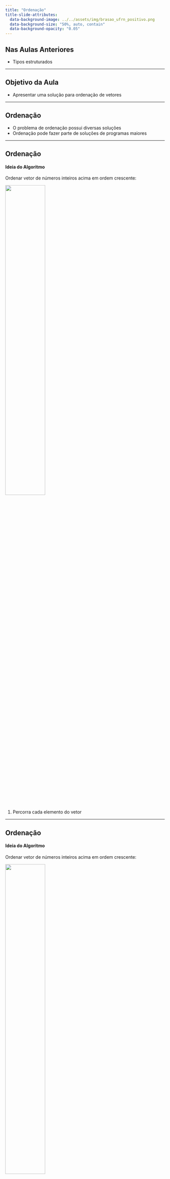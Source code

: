 ```yaml
---
title: "Ordenação"
title-slide-attributes:
  data-background-image: ../../assets/img/brasao_ufrn_positivo.png
  data-background-size: "50%, auto, contain"
  data-background-opacity: "0.05"
---
```


## Nas Aulas Anteriores

- Tipos estruturados

---

## Objetivo da Aula

- Apresentar uma solução para ordenação de vetores

---

## Ordenação

- O problema de ordenação possui diversas soluções
- Ordenação pode fazer parte de soluções de programas maiores

---

## Ordenação {.nostretch}
#### Ideia do Algoritmo

Ordenar vetor de números inteiros acima em ordem crescente:

![](img/array_sort.png){width=50% fig-align="center"}

1. Percorra cada elemento do vetor
  
---

## Ordenação {.nostretch}
#### Ideia do Algoritmo

Ordenar vetor de números inteiros acima em ordem crescente:

![](img/array_sort.png){width=50% fig-align="center"}

2. Chame o elemento na posição atual de chave, e compare-o com *todos*
  
---

## Ordenação {.nostretch}
#### Ideia do Algoritmo

Ordenar vetor de números inteiros acima em ordem crescente:

![](img/array_sort.png){width=50% fig-align="center"}

3. Realize uma troca entre o elemento comparado e o elemento chave caso este
     último seja maior
  
---

## Ordenação {.nostretch}
#### Exemplo - Vetor de Inteiros 1/11

![](img/array_sort01.png){width=40% fig-align="center"}

- Elemento __chave__: `v[0] = 5`
- Elemento **comparado**: `v[1] = 3`
- `v[0] > v[1]` $\rightarrow$ verdadeiro,
  trocar `v[0]` com `v[1]`
- Ir para o próximo elemento a ser comparado
  
---

## Ordenação {.nostretch}
#### Exemplo - Vetor de Inteiros 2/11

![](img/array_sort02.png){width=40% fig-align="center"}

- Elemento __chave__: `v[0] = 3`
- Elemento **comparado**: `v[2] = -1`
- `v[0] > v[2]` $\rightarrow$ verdadeiro,
  trocar `v[0]` com `v[2]`
- Ir para o próximo elemento a ser comparado
  
---

## Ordenação {.nostretch}
#### Exemplo - Vetor de Inteiros 3/11

![](img/array_sort03.png){width=40% fig-align="center"}

- Elemento __chave__: `v[0] = -1`
- Elemento **comparado**: `v[3] = 8`
- `v[0] > v[3]` $\rightarrow$ falso,
- Ir para o próximo elemento a ser comparado
  
---

## Ordenação {.nostretch}
#### Exemplo - Vetor de Inteiros 4/11

![](img/array_sort04.png){width=40% fig-align="center"}

- Elemento __chave__: `v[0] = -1`
- Elemento **comparado**: `v[4] = 4`
- `v[0] > v[4]` $\rightarrow$ falso,
- Fim das comparações com o elemento chave atual:
  ir para o próximo elemento chave e recomeçar comparações
  com todos depois dele
  
---

## Ordenação {.nostretch}
#### Exemplo - Vetor de Inteiros 5/11

![](img/array_sort05.png){width=40% fig-align="center"}

- Elemento __chave__: `v[1] = 5`
- Elemento **comparado**: `v[2] = 3`
- `v[1] > v[2]` $\rightarrow$ verdadeiro,
  trocar `v[1]` com `v[2]`
- Ir para o próximo elemento a ser comparado
  
---

## Ordenação {.nostretch}
#### Exemplo - Vetor de Inteiros 6/11

![](img/array_sort06.png){width=40% fig-align="center"}

- Elemento __chave__: `v[1] = 3`
- Elemento **comparado**: `v[3] = 8`
- `v[1] > v[3]` $\rightarrow$ falso,
- Ir para o próximo elemento a ser comparado
  
---

## Ordenação {.nostretch}
#### Exemplo - Vetor de Inteiros 7/11

![](img/array_sort07.png){width=40% fig-align="center"}

- Elemento __chave__: `v[1] = 3`
- Elemento **comparado**: `v[4] = 4`
- `v[1] > v[4]` $\rightarrow$ falso,
- Fim das comparações com o elemento chave atual: ir para o próximo
  elemento chave e recomeçar comparações com todos depois dele
  
---

## Ordenação {.nostretch}
#### Exemplo - Vetor de Inteiros 8/11

![](img/array_sort08.png){width=40% fig-align="center"}

- Elemento __chave__: `v[2] = 5`
- Elemento **comparado**: `v[3] = 8`
- `v[2] > v[3]` $\rightarrow$ falso,
- Ir para o próximo elemento a ser comparado
  
---

## Ordenação {.nostretch}
#### Exemplo - Vetor de Inteiros 9/11

![](img/array_sort09.png){width=40% fig-align="center"}

- Elemento __chave__: `v[2] = 5`
- Elemento **comparado**: `v[4] = 4`
- `v[2] > v[4]` $\rightarrow$ verdadeiro,
  trocar `v[2]` com `v[4]`
- Fim das comparações com o elemento chave atual: ir para o próximo
  elemento chave e recomeçar comparações com todos depois dele
  
---

## Ordenação {.nostretch}
#### Exemplo - Vetor de Inteiros 10/11

![](img/array_sort10.png){width=40% fig-align="center"}

- Elemento __chave__: `v[3] = 8`
- Elemento **comparado**: `v[4] = 5`
- `v[3] > v[4]` $\rightarrow$ verdadeiro,
  trocar `v[3]` com `v[4]`
- Fim das comparações com o elemento chave atual. O último
  elemento chave não possui nenhum elemento após ele.
  
---

## Ordenação {.nostretch}
#### Exemplo - Vetor de Inteiros 11/11

![](img/array_sort11.png){width=40% fig-align="center"}

- Todas as comparações realizadas
- O vetor está ordenado
  
---

## Ordenação
#### Generalizando o Raciocínio

- Observe que:
  - Na solução apresentada, o vetor é um parâmetro de entrada
    e saída
---

## Ordenação
#### Generalizando o Raciocínio

- Observe que:
  - O elemento __chave__ é `v[i]`
  - O elemento **comparado** é `v[j]`
  - É necessário um laço que percorra os índices `0,1,...,n-2`,
    para cada chave:<br>
    `for(i = 0; i < n-1; i++)`
---

## Ordenação
#### Generalizando o Raciocínio

- Observe que:
  - É necessário um laço que passe por cada elemento a ser comparado
    que está depois da chave atual:<br>
    `for(j = i+1; j < n; j++)`
---

## Ordenação
#### Generalizando o Raciocínio

- Observe que:
  - Elementos na parte ordenada do vetor não devem ser comparados:
    isto deixará o algoritmo incorreto
---

## Ordenação
#### Generalizando o Raciocínio

- Observe que:
  - Fora isso, basta incluir as operações de comparação e troca entre elementos
---

## Ordenação
#### Código da Função - Ordem Crescente

```C++
void ordena_crescente(int v[], int n){
    int i, j, aux;
    for(i = 0; i < n-1; i++){
        for(j = i+1; j < n; j++){
            if(v[i] > v[j]){
                aux = v[i];
                v[i] = v[j];
                v[j] = aux;
            }
        }
    }
}
```

---

## Ordenação
#### Função `main`

```C++
int main(){
    int n, i;
    cin >> n;
    int v[n];
    for(i = 0; i < n; i++){
        cin >> v[i];
    }
    ordena_crescente(v, n);
    for(i = 0; i < n; i++){
        cout << v[i] << " ";
    }
    cout << endl;
    return 0;
}
```

---

## Lista de Presença

![](bit.ly_lip_20250114.png){fig-align="center"}

<a href="https://bit.ly/lip_20250114"><p style="text-align:center;">https://bit.ly/lip_20250114</p></a>

---

## Exercício

Utilizando um tipo estruturado `Aluno`,
que deve possuir nome, matrícula e nota,
implemente uma função que ordene um vetor com `n` alunos
por ordem crescente de nota.

Implemente também a função `main`, de modo que o usuário
possa inserir a quantidade de alunos `n`, o nome, matrícula e a nota
para cada um dos `n` alunos e então visualizar na tela os dados
de todos os alunos ordenados por nota.

---

## Ordenação
#### Solução - Ordem Crescente de Notas

```C++
void ordena_crescente(Aluno v[], int n){
    int i, j;
    Aluno aux;
    for(i = 0; i < n-1; i++){
        for(j = i+1; j < n; j++){
            if(v[i].nota > v[j].nota){
                aux = v[i];
                v[i] = v[j];
                v[j] = aux;
            }
        }
    }
}
```

---

## Ordenação
#### Solução - Função `main`

```C++
int main(){
    int n, i;
    cin >> n;
    Aluno alunos[n];
    for(i = 0; i < n; i++){
        cin.ignore();
        cin.getline(alunos[i].nome, MAXNOME);
        cin >> alunos[i].matricula;
        cin >> alunos[i].nota;
    }
    ordena_crescente(alunos, n);
    for(i = 0; i < n; i++){
        cout << alunos[i].nome << " "
             << alunos[i].matricula << " "
             << alunos[i].nota << endl;
    }
    return 0;
}
```

---

## Outros Exercícios

- E quanto à ordenação por matrícula?
- E quanto à ordenação por ordem decrescente?
- **E quanto à ordenação por ordem alfabética?**

---

## Ordenação
#### Ordem Alfabética

Função `strcmp` - duas strings como parâmetros:

- Retorna um número negativo se a string do primeiro parâmetros for "menor"
- Retorna um número positivo se a string do primeiro parâmetros for "maior"
- Retorna 0 se as strings são iguais

---

## Ordenação
#### Ordem Alfabética

Então, para ordenar alfabeticamente:

- `strcmp(alunos[i].nome, alunos[j].nome)` retorna um número positivo
  se o nome do aluno `i` for alfabeticamente maior do que o nome do aluno `j`

---

## Sumário

Na aula de hoje:

- Ordenação
- Ordenação com tipos estruturados
  - Ordem crescente/decrescente de campos numéricos
  - Ordem alfabética de campos string
